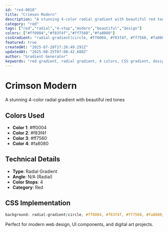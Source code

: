 ```yaml
---
id: "red-0018"
title: "Crimson Modern"
description: "A stunning 4-color radial gradient with beautiful red tones"
category: "red"
tags: ["red","radial","4-stop","modern","beautiful","design"]
colors: ["#ff0004","#f83f4f","#ff7560","#fa8080"]
cssGradient: "radial-gradient(circle, #ff0004, #f83f4f, #ff7560, #fa8080)"
featured: true
createdAt: "2025-07-28T17:26:49.291Z"
updatedAt: "2025-08-25T07:08:42.688Z"
author: "Gradient Generator"
keywords: "red gradient, radial gradient, 4 colors, CSS gradient, design, #ff0004, #f83f4f, #ff7560, #fa8080"
---
```


# Crimson Modern

A stunning 4-color radial gradient with beautiful red tones

## Colors Used
- **Color 1**: #ff0004
- **Color 2**: #f83f4f
- **Color 3**: #ff7560
- **Color 4**: #fa8080

## Technical Details
- **Type**: Radial Gradient
- **Angle**: N/A (Radial)
- **Color Stops**: 4
- **Category**: Red

## CSS Implementation
```css
background: radial-gradient(circle, #ff0004, #f83f4f, #ff7560, #fa8080);
```

Perfect for modern web design, UI components, and digital art projects.
